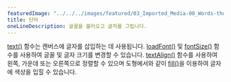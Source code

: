 ---
featuredImage: "../../../images/featured/03_Imported_Media-00_Words-thumbnail.png"
title: 단어
oneLineDescription: 글꼴을 불러오고 글자를 그립니다.
---

<a href="https://p5js.org/reference/#/p5/text" target="_blank">text()</a> 함수는 캔버스에 글자를 삽입하는 데 사용됩니다. 
<a href="https://p5js.org/reference/#/p5/loadFont" target="_blank">loadFont()</a> 및 
<a href="https://p5js.org/reference/#/p5/fontSize" target="_blank">fontSize()</a> 함수를 사용하여 글꼴 및 글자 크기를 변경할 수 있습니다.
<a href="https://p5js.org/reference/#/p5/textAlign" target="_blank">textAlign()</a> 함수를 사용하여 왼쪽, 가운데 또는 오른쪽으로 정렬할 수 있으며 도형에서와 같이 <a href="https://p5js.org/reference/#/p5/fill" target="_blank">fill()</a>을 이용하여 글자에 색상을 입힐 수 있습니다.
